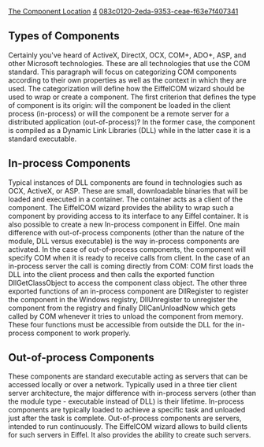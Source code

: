 [[Property:title|The Component Location]]
[[Property:weight|4]]
[[Property:uuid|083c0120-2eda-9353-ceae-f63e7f407341]]
<div> 
==Types of Components==
Certainly you've heard of ActiveX, DirectX, OCX, COM+, ADO+, ASP, and other Microsoft technologies. These are all technologies that use the COM standard. This paragraph will focus on categorizing COM components according to their own properties as well as the context in which they are used. The categorization will define how the EiffelCOM wizard should be used to wrap or create a component. 
The first criterion that defines the type of component is its origin: will the component be loaded in the client process (in-process) or will the component be a remote server for a distributed application (out-of-process)? In the former case, the component is compiled as a Dynamic Link Libraries (DLL) while in the latter case it is a standard executable. 

==In-process Components==

Typical instances of DLL components are found in technologies such as OCX, ActiveX, or ASP. These are small, downloadable binaries that will be loaded and executed in a container. The container acts as a client of the component. The EiffelCOM wizard provides the ability to wrap such a component by providing access to its interface to any Eiffel container. It is also possible to create a new In-process component in Eiffel. 
One main difference with out-of-process components (other than the nature of the module, DLL versus executable) is the way in-process components are activated. In the case of out-of-process components, the component will specify COM when it is ready to receive calls from client. In the case of an in-process server the call is coming directly from COM: COM first loads the DLL into the client process and then calls the exported function DllGetClassObject to access the component class object. The other three exported functions of an in-process component are DllRegister to register the component in the Windows registry, DllUnregister to unregister the component from the registry and finally DllCanUnloadNow which gets called by COM whenever it tries to unload the component from memory. These four functions must be accessible from outside the DLL for the in-process component to work properly. 
 
==Out-of-process Components==
These components are standard executable acting as servers that can be accessed locally or over a network. Typically used in a three tier client server architecture, the major difference with in-process servers (other than the module type - executable instead of DLL) is their lifetime. In-process components are typically loaded to achieve a specific task and unloaded just after the task is complete. Out-of-process components are servers, intended to run continuously. The EiffelCOM wizard allows to build clients for such servers in Eiffel. It also provides the ability to create such servers. 


{{seealso|<br/>
[[EiffelCOM Library| EiffelCOM library]]  <br/>
[[EiffelCOM: Introduction| Introduction]]  <br/>
[[Generalities|Generalities]]  <br/>
[[COM Interfaces| COM Interfaces]]  <br/>
[[Coclass| Coclasses]]  <br/>
[[Access Type| Access Type]]  <br/>
[[Deeper into COM| Deeper into COM]]  }}




